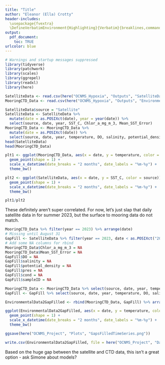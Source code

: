 ```yaml
---
title: "Title"
author: "Eleanor (Ella) Crotty"
header-includes:
  \usepackage{fvextra}
  \DefineVerbatimEnvironment{Highlighting}{Verbatim}{breaklines,commandchars=\\\{\}}
output:
  pdf_document:
    toc: TRUE
urlcolor: blue
---
```


```r
# Warnings and startup messages suppressed
library(tidyverse)
library(patchwork)
library(scales)
library(ggrepel)
library(readxl)
library(here)
```

```r
SatelliteData <- read.csv(here("OCNMS_Hypoxia", "Outputs", "SatelliteData_all.csv")) # Import satellite sea surface temperature and chlorophyll data from within 0.1 degrees latitude & longitude of the TH mooring
MooringCTD_Data <- read.csv(here("OCNMS_Hypoxia", "Outputs", "EnvironmentalDataset1.csv")) # Import mooring and CTD environmental data from 2021-2023 + 30-45 meters deep
```

```r
SatelliteData$source = "Satellite"
SatelliteData <- SatelliteData %>% 
  mutate(date = as.POSIXct(date), year = year(date)) %>% 
  select(source, date, year, SST_C, Chlor_a_mg_m_3, Mean_SST_Error)
MooringCTD_Data <- MooringCTD_Data %>% 
  mutate(date = as.POSIXct(date)) %>% 
  select(source, date, year, temperature, DO, salinity, potential_density, pres, cond, sampleID)
head(SatelliteData)
head(MooringCTD_Data)
```

```r
plt1 <- ggplot(MooringCTD_Data, aes(x = date, y = temperature, color = source)) +
  geom_point(shape = 1) +
  scale_x_datetime(date_breaks = "2 months", date_labels = "%m-%y") +
  theme_bw()

plt2 <- ggplot(SatelliteData, aes(x = date, y = SST_C, color = source)) +
  geom_point(shape = 1) +
  scale_x_datetime(date_breaks = "2 months", date_labels = "%m-%y") +
  theme_bw()

plt1/plt2
```

These definitely aren't super correlated. For now, let's just slap that daily satellite data in for summer 2023, but the surface to mooring data do not match.

```r
MooringCTD_Data %>% filter(year == 2023) %>% arrange(date)
# Missing until August 31
GapFill <- SatelliteData %>% filter(year == 2023, date < as.POSIXct("2023-08-31 00:00:00")) %>% mutate(temperature = SST_C) %>% select(-c(SST_C))
# Add some NA columns for rbind
MooringCTD_Data$Chlor_a_mg_m_3 = NA
MooringCTD_Data$Mean_SST_Error = NA
GapFill$DO = NA
GapFill$salinity = NA
GapFill$potential_density = NA
GapFill$pres = NA
GapFill$cond = NA
GapFill$sampleID = NA

MooringCTD_Data <- MooringCTD_Data %>% select(source, date, year, temperature, DO, salinity, potential_density, pres, cond, sampleID, Chlor_a_mg_m_3, Mean_SST_Error)
GapFill <- GapFill %>% select(source, date, year, temperature, DO, salinity, potential_density, pres, cond, sampleID, Chlor_a_mg_m_3, Mean_SST_Error)

EnvironmentalData2GapFilled <- rbind(MooringCTD_Data, GapFill) %>% arrange(date)
```

```r
ggplot(EnvironmentalData2GapFilled, aes(x = date, y = temperature, color = source)) +
  geom_point(shape = 1) +
  scale_x_datetime(date_breaks = "2 months", date_labels = "%m-%y") +
  theme_bw()

ggsave(here("OCNMS_Project", "Plots", "GapsFilledTimeSeries.png"))

write.csv(EnvironmentalData2GapFilled, file = here("OCNMS_Project", "Data", "EnvironmentalDataset2.csv"))
```

Based on the huge gap between the satellite and CTD data, this isn't a great option - ask Simone about models? 


